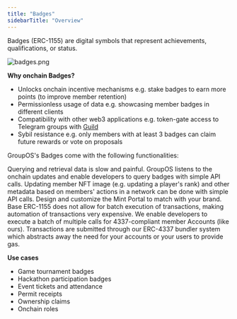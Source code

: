 ```yaml
---
title: "Badges"
sidebarTitle: "Overview"
---
```


Badges (ERC-1155) are digital symbols that represent achievements, qualifications, or status.

![badges.png](https://station-images.nyc3.digitaloceanspaces.com/bea1f905-e701-4e55-9682-2ae6d1d787a4.png)

**Why onchain Badges?**

- Unlocks onchain incentive mechanisms e.g. stake badges to earn more points (to improve member retention)
- Permissionless usage of data e.g. showcasing member badges in different clients
- Compatibility with other web3 applications e.g. token-gate access to Telegram groups with [Guild](https://guild.xyz/explorer)
- Sybil resistance e.g. only members with at least 3 badges can claim future rewards or vote on proposals

GroupOS's Badges come with the following functionalities:

<CardGroup cols={1}>
  <Card title="Badges Querying and Retrieval" icon="square-1" color="#ad72ff">
    Querying and retrieval data is slow and painful. GroupOS listens to the onchain updates and enable developers to query badges with simple API calls.
  </Card>
  <Card title="Dynamic Metadata Updates" icon="square-2" color="#ad72ff">
    Updating member NFT image (e.g. updating a player's rank) and other metadata based on members' actions in a network can be done with simple API calls.
  </Card>
  <Card title="Brandable Mint Portal" icon="square-3" color="#ad72ff">
    Design and customize the Mint Portal to match with your brand.
  </Card>
  <Card title="Batched Execution" icon="square-4" color="#ad72ff">
    Base ERC-1155 does not allow for batch execution of transactions, making automation of transactions very expensive. We enable developers to execute a batch of multiple calls for 4337-compliant member Accounts (like ours). Transactions are submitted through our ERC-4337 bundler system which abstracts away the need for your accounts or your users to provide gas.
  </Card>

</CardGroup>

**Use cases**

- Game tournament badges
- Hackathon participation badges
- Event tickets and attendance
- Permit receipts
- Ownership claims
- Onchain roles
